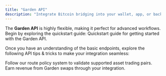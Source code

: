 ```yaml
---
title: "Garden API"
description: "Integrate Bitcoin bridging into your wallet, app, or back-end service using our API endpoints"
---
```


The **Garden API** is highly flexible, making it perfect for advanced workflows. Begin by exploring the quickstart guide:
<Card title="Quickstart" icon="memo" href="/api-reference/quickstart">
    Quickstart guide for getting started with the Garden API.
</Card>

Once you have an understanding of the basic endpoints, explore the following API tips & tricks to make your integration seamless:

<CardGroup cols={2}>
    <Card title="Route policy" icon="route" href="/developers/supported-routes">
        Follow our route policy system to validate supported asset trading pairs.
    </Card>
    <Card title="Affiliate fees" icon="people-group" href="/developers/affiliate-fees">
        Earn revenue from Garden swaps through your integration.
    </Card>
</CardGroup> 
